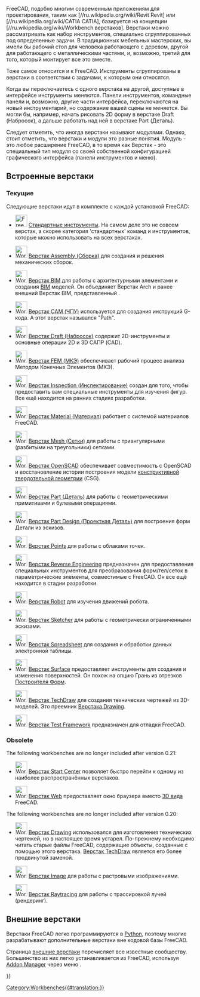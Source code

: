 <languages/>

{{Docnav/ru
|[[Property_editor/ru|Редактор свойств]]
|[[Std_Base/ru|Стандартные инструменты]]
|IconL=
|IconR=Freecad.svg
}}

FreeCAD, подобно многим современным приложениям для проектирования, таким как [//ru.wikipedia.org/wiki/Revit Revit] или [//ru.wikipedia.org/wiki/CATIA CATIA], базируется на концепции [//ru.wikipedia.org/wiki/Workbench верстаков]. Верстаки можно рассматривать как набор инструментов, специально сгруппированных под определенные задачи. В  традиционных мебельных мастерских, вы имели бы рабочий стол для человека работающего с деревом, другой для работающего с металлическими частями, и, возможно, третий для того, который монтирует все это вместе.

Тоже самое относится и к FreeCAD. Инструменты сгруппированы в верстаки в соответствии с задачами, к которым они относятся.

Когда вы переключаетесь с одного верстака на другой,  доступные в интерфейсе инструменты меняются. Панели инструментов, командные панели и, возможно, другие части интерфейса, переключаются на новый инструментарий, но содержание вашей сцены не меняется. Вы могли бы, например, начать рисовать 2D форму  в верстаке Draft (Набросок), а дальше работать над ней в верстаке Part (Деталь).

Следует отметить, что иногда верстаки называют ''модулями''. Однако, стоит отметить, что верстаки и модули это разные понятия. Модуль - это любое расширение FreeCAD, в то время как Верстак - это специальный тип модуля со своей собственной конфигурацией графического интерфейса (панели инструментов и меню).

<span id="Built-in_workbenches"></span>
== Встроенные верстаки ==

<span id="Current"></span>
=== Текущие ===

Следующие верстаки идут в комплекте с каждой установкой FreeCAD:

<!--Перечисленные ниже пункты используются на страницах Workbenches/ru , User_hub/ru и они должны быть полностью идентичны. Соблюдайте это правило.-->
* [[Image:Freecad.svg|32px]] [[Std_Base/ru|Стандартные инструменты]]. На самом деле это не совсем верстак, а скорее категория 'стандартных' команд и инструментов, которые можно использовать на всех верстаках.

* [[Image:Workbench_Assembly.svg|32px]] [[Assembly_Workbench/ru|Верстак Assembly (Сборка)]] для создания и решения механических сборок. {{Version/ru|1.0}}

* [[Image:Workbench_BIM.svg|32px]] [[BIM_Workbench/ru|Верстак BIM]] для работы с архитектурными элементами и создания [https://en.wikipedia.org/wiki/Building_information_modeling BIM] моделей. Он объединяет Верстак Arch  и ранее внешний Верстак BIM, представленный {{VersionMinus/ru|0.21}}.

* [[Image:Workbench_CAM.svg|32px]] [[CAM_Workbench/ru|Верстак CAM (ЧПУ)]] используется для создания инструкций G-кода. А {{VersionMinus/ru|0.21}} этот верстак назывался "Path".

* [[Image:Workbench_Draft.svg|32px]] [[Draft_Workbench/ru|Верстак Draft (Набросок)]] содержит 2D-инструменты и основные операции 2D и 3D САПР (CAD).

* [[Image:Workbench_FEM.svg|32px]] [[FEM_Workbench/ru|Верстак FEM (МКЭ)]] обеспечивает рабочий процесс анализа Методом Конечных Элементов (МКЭ).

* [[Image:Workbench_Inspection.svg|32px]] [[Inspection_Workbench/ru|Верстак Inspection (Инспектирование)]] создан для того, чтобы предоставить вам специальные инструменты для изучения фигур. Все ещё находится на ранних стадиях разработки.

* [[Image:Workbench_Material.svg|32px]] [[Material_Workbench/ru|Верстак Material (Материал)]] работает с системой материалов FreeCAD. {{Version/ru|1.0}}

* [[Image:Workbench_Mesh.svg|32px]] [[Mesh_Workbench/ru|Верстак Mesh (Сетки)]] для работы с триангулярными (разбитыми на треугольники) сетками.

* [[Image:Workbench_OpenSCAD.svg|32px]] [[OpenSCAD_Workbench/ru|Верстак OpenSCAD]] обеспечивает совместимость с OpenSCAD и восстановление истории построения модели [[constructive solid geometry/ru|конструктивной твердотельной геометрии]] (CSG).

* [[Image:Workbench_Part.svg|32px]] [[Part_Workbench/ru| Верстак Part (Деталь)]] для работы с геометрическими примитивами и булевыми операциями.

* [[Image:Workbench_PartDesign.svg|32px]] [[PartDesign_Workbench/ru| Верстак Part Design (Проектная Деталь)]] для построения форм Детали из эскизов.

<div class="mw-translate-fuzzy">
* [[Image:Workbench_Points.svg|32px]] [[Points_Workbench/ru|Верстак Points]] для работы с облаками точек.
</div>

<div class="mw-translate-fuzzy">
* [[Image:Workbench_Reverse_Engineering.svg|32px]] [[Reverse_Engineering_Workbench/ru|Верстак Reverse Engineering]] предназначен для предоставления специальных инструментов для преобразования форм/тел/сеток в параметрические элементы, совместимые с FreeCAD. Он все ещё находится в стадии разработки.
</div>

<div class="mw-translate-fuzzy">
* [[Image:Workbench_Robot.svg|32px]] [[Robot_Workbench/ru|Верстак Robot]] для изучения движений робота.
</div>

* [[Image:Workbench_Sketcher.svg|32px]] [[Sketcher_Workbench/ru|Верстак Sketcher]] для работы с геометрически ограниченными эскизами.

* [[Image:Workbench_Spreadsheet.svg|32px]] [[Spreadsheet_Workbench/ru|Верстак Spreadsheet]] для создания и обработки данных электронной таблицы.

* [[Image:Workbench_Surface.svg|32px]] [[Surface_Workbench/ru|Верстак Surface]] предоставляет инструменты для создания и изменения поверхностей. Он похож на опцию Грань из отрезков [[Part_Builder/ru|Построителя Форм]].

* [[Image:Workbench_TechDraw.svg|32px]] [[TechDraw_Workbench/ru|Верстак TechDraw]] для создания технических чертежей из 3D-моделей. Это преемник [[Drawing_Workbench/ru|Верстака Drawing]].

* [[Image:Workbench_Test.svg|32px]] [[Testing/ru|Верстак Test Framework]] предназначен для отладки FreeCAD.

=== Obsolete ===

The following workbenches are no longer included after version 0.21:

<div class="mw-translate-fuzzy">
* [[Image:Workbench_Start.svg|32px]] [[Start_Workbench/ru|Верстак Start Center]] позволяет быстро перейти к одному из наиболее распространённых верстаков.
</div>

* [[Image:Workbench_Web.svg|32px]] [[Web_Workbench/ru|Верстак Web]] предоставляет окно браузера вместо [[3D_view/ru|3D вида]] FreeCAD.

The following workbenches are no longer included after version 0.20:

<div class="mw-translate-fuzzy">
* [[Image:Workbench_Drawing.svg|32px]] [[Drawing_Workbench/ru|Верстак Drawing]] использовался для изготовления технических чертежей, но в настоящее время устарел. По-прежнему необходимо читать старые файлы FreeCAD, содержащие объекты, созданные с помощью этого верстака. [[TechDraw_Workbench/ru|Верстак TechDraw]] является его более продвинутой заменой. {{Obsolete|0.17}}
</div>

<div class="mw-translate-fuzzy">
* [[Image:Workbench_Image.svg|32px]] [[Image_Workbench/ru|Верстак Image]] для работы с растровыми изображениями.
</div>

<div class="mw-translate-fuzzy">
* [[Image:Workbench_Raytracing.svg|32px]] [[Raytracing_Workbench/ru|Верстак Raytracing]] для работы с трассировкой лучей (рендеринг).
</div>

<span id="External_workbenches"></span>
== Внешние верстаки ==

Верстаки FreeCAD легко программируются в [[Python/ru|Python]], поэтому многие разрабатывают дополнительные верстаки вне кодовой базы FreeCAD.

<div class="mw-translate-fuzzy">
Страница [[External workbenches/ru|внешние верстаки]] перечисляет все известные сообществу. Большинство из них легко устанавливается из FreeCAD, используя [[Std_AddonMgr/ru|Addon Manager]] через меню {{MenuCommand|Инструменты → [[Image:Std_AddonMgr.svg|24px]] Addon manager}}.
</div> 


{{Docnav/ru
|[[Property_editor/ru|Редактор свойств]]
|[[Std_Base/ru|Std Base]]
|IconL=
|IconR=Freecad.svg
}}

{{Userdocnavi{{#translation:}}}}
[[Category:Workbenches{{#translation:}}]]